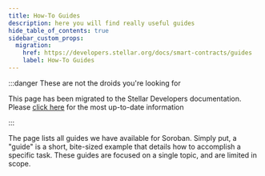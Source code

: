 ```yaml
---
title: How-To Guides
description: here you will find really useful guides
hide_table_of_contents: true
sidebar_custom_props:
  migration:
    href: https://developers.stellar.org/docs/smart-contracts/guides
    label: How-To Guides
---
```


:::danger These are not the droids you're looking for

This page has been migrated to the Stellar Developers documentation. Please [click here](https://developers.stellar.org/docs/smart-contracts/guides) for the most up-to-date information

:::

The page lists all guides we have available for Soroban. Simply put, a "guide" is a short, bite-sized example that details how to accomplish a specific task. These guides are focused on a single topic, and are limited in scope.
